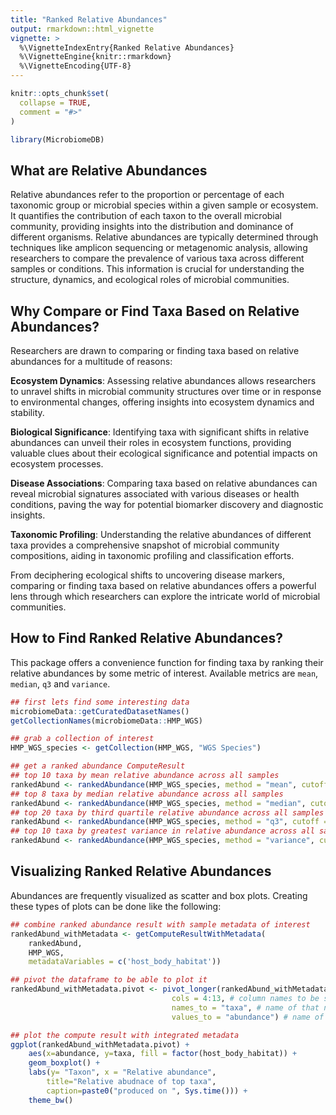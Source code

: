 ```yaml
---
title: "Ranked Relative Abundances"
output: rmarkdown::html_vignette
vignette: >
  %\VignetteIndexEntry{Ranked Relative Abundances}
  %\VignetteEngine{knitr::rmarkdown}
  %\VignetteEncoding{UTF-8}
---
```


```r
knitr::opts_chunk$set(
  collapse = TRUE,
  comment = "#>"
)
```

```r
library(MicrobiomeDB)
```

## What are Relative Abundances

Relative abundances refer to the proportion or percentage of each taxonomic group or microbial species 
within a given sample or ecosystem. It quantifies the contribution of each taxon to the overall microbial
community, providing insights into the distribution and dominance of different organisms. Relative 
abundances are typically determined through techniques like amplicon sequencing or metagenomic analysis, 
allowing researchers to compare the prevalence of various taxa across different samples or conditions. 
This information is crucial for understanding the structure, dynamics, and ecological roles of microbial 
communities.

## Why Compare or Find Taxa Based on Relative Abundances?

Researchers are drawn to comparing or finding taxa based on relative abundances for a multitude of reasons:

**Ecosystem Dynamics**: Assessing relative abundances allows researchers to unravel shifts in microbial 
community structures over time or in response to environmental changes, offering insights into ecosystem 
dynamics and stability.

**Biological Significance**: Identifying taxa with significant shifts in relative abundances can unveil 
their roles in ecosystem functions, providing valuable clues about their ecological significance and 
potential impacts on ecosystem processes.

**Disease Associations**: Comparing taxa based on relative abundances can reveal microbial signatures 
associated with various diseases or health conditions, paving the way for potential biomarker discovery 
and diagnostic insights.

**Taxonomic Profiling**: Understanding the relative abundances of different taxa provides a comprehensive 
snapshot of microbial community compositions, aiding in taxonomic profiling and classification efforts.

From deciphering ecological shifts to uncovering disease markers, comparing or finding taxa based on 
relative abundances offers a powerful lens through which researchers can explore the intricate world of 
microbial communities.

## How to Find Ranked Relative Abundances?

This package offers a convenience function for finding taxa by ranking their relative abundances by some
metric of interest. Available metrics are `mean`, `median`, `q3` and `variance`.

```r
## first lets find some interesting data
microbiomeData::getCuratedDatasetNames()
getCollectionNames(microbiomeData::HMP_WGS)

## grab a collection of interest
HMP_WGS_species <- getCollection(HMP_WGS, "WGS Species")

## get a ranked abundance ComputeResult
## top 10 taxa by mean relative abundance across all samples
rankedAbund <- rankedAbundance(HMP_WGS_species, method = "mean", cutoff = 10) 
## top 8 taxa by median relative abundance across all samples
rankedAbund <- rankedAbundance(HMP_WGS_species, method = "median", cutoff = 8)
## top 20 taxa by third quartile relative abundance across all samples
rankedAbund <- rankedAbundance(HMP_WGS_species, method = "q3", cutoff = 20)
## top 10 taxa by greatest variance in relative abundance across all samples
rankedAbund <- rankedAbundance(HMP_WGS_species, method = "variance", cutoff = 10)
```

## Visualizing Ranked Relative Abundances

Abundances are frequently visualized as scatter and box plots. Creating these types of plots can be done like the following:

```r
## combine ranked abundance result with sample metadata of interest
rankedAbund_withMetadata <- getComputeResultWithMetadata(
    rankedAbund, 
    HMP_WGS, 
    metadataVariables = c('host_body_habitat'))

## pivot the dataframe to be able to plot it
rankedAbund_withMetadata.pivot <- pivot_longer(rankedAbund_withMetadata, # dataframe to be pivoted
                                    cols = 4:13, # column names to be stored as a SINGLE variable
                                    names_to = "taxa", # name of that new variable (column)
                                    values_to = "abundance") # name of new variable (column) storing all the values (data)

## plot the compute result with integrated metadata
ggplot(rankedAbund_withMetadata.pivot) +
    aes(x=abundance, y=taxa, fill = factor(host_body_habitat)) +
    geom_boxplot() +
    labs(y= "Taxon", x = "Relative abundance",
        title="Relative abudnace of top taxa",
        caption=paste0("produced on ", Sys.time())) +
    theme_bw()
```
